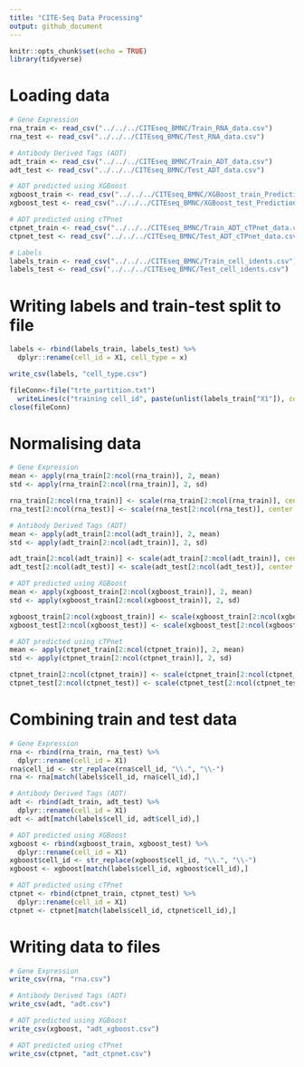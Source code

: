 ```yaml
---
title: "CITE-Seq Data Processing"
output: github_document
---
```


```r
knitr::opts_chunk$set(echo = TRUE)
library(tidyverse)
```

# Loading data
```r
# Gene Expression
rna_train <- read_csv("../../../CITEseq_BMNC/Train_RNA_data.csv")
rna_test <- read_csv("../../../CITEseq_BMNC/Test_RNA_data.csv")

# Antibody Derived Tags (ADT)
adt_train <- read_csv("../../../CITEseq_BMNC/Train_ADT_data.csv")
adt_test <- read_csv("../../../CITEseq_BMNC/Test_ADT_data.csv")

# ADT predicted using XGBoost
xgboost_train <- read_csv("../../../CITEseq_BMNC/XGBoost_train_Predictions.csv")
xgboost_test <- read_csv("../../../CITEseq_BMNC/XGBoost_test_Predictions.csv")

# ADT predicted using cTPnet
ctpnet_train <- read_csv("../../../CITEseq_BMNC/Train_ADT_cTPnet_data.csv")
ctpnet_test <- read_csv("../../../CITEseq_BMNC/Test_ADT_cTPnet_data.csv")

# Labels
labels_train <- read_csv("../../../CITEseq_BMNC/Train_cell_idents.csv")
labels_test <- read_csv("../../../CITEseq_BMNC/Test_cell_idents.csv")
```

# Writing labels and train-test split to file
```r
labels <- rbind(labels_train, labels_test) %>%
  dplyr::rename(cell_id = X1, cell_type = x)

write_csv(labels, "cell_type.csv")

fileConn<-file("trte_partition.txt")
  writeLines(c("training cell_id", paste(unlist(labels_train["X1"]), collapse = ","), "testing cell_id", paste(unlist(labels_test["X1"]), collapse = ",")), fileConn)
close(fileConn)
```

# Normalising data
```r
# Gene Expression
mean <- apply(rna_train[2:ncol(rna_train)], 2, mean)
std <- apply(rna_train[2:ncol(rna_train)], 2, sd)

rna_train[2:ncol(rna_train)] <- scale(rna_train[2:ncol(rna_train)], center = mean, scale = std)
rna_test[2:ncol(rna_test)] <- scale(rna_test[2:ncol(rna_test)], center = mean, scale = std)

# Antibody Derived Tags (ADT)
mean <- apply(adt_train[2:ncol(adt_train)], 2, mean)
std <- apply(adt_train[2:ncol(adt_train)], 2, sd)

adt_train[2:ncol(adt_train)] <- scale(adt_train[2:ncol(adt_train)], center = mean, scale = std)
adt_test[2:ncol(adt_test)] <- scale(adt_test[2:ncol(adt_test)], center = mean, scale = std)

# ADT predicted using XGBoost
mean <- apply(xgboost_train[2:ncol(xgboost_train)], 2, mean)
std <- apply(xgboost_train[2:ncol(xgboost_train)], 2, sd)

xgboost_train[2:ncol(xgboost_train)] <- scale(xgboost_train[2:ncol(xgboost_train)], center = mean, scale = std)
xgboost_test[2:ncol(xgboost_test)] <- scale(xgboost_test[2:ncol(xgboost_test)], center = mean, scale = std)

# ADT predicted using cTPnet
mean <- apply(ctpnet_train[2:ncol(ctpnet_train)], 2, mean)
std <- apply(ctpnet_train[2:ncol(ctpnet_train)], 2, sd)

ctpnet_train[2:ncol(ctpnet_train)] <- scale(ctpnet_train[2:ncol(ctpnet_train)], center = mean, scale = std)
ctpnet_test[2:ncol(ctpnet_test)] <- scale(ctpnet_test[2:ncol(ctpnet_test)], center = mean, scale = std)
```

# Combining train and test data
```r
# Gene Expression
rna <- rbind(rna_train, rna_test) %>%
  dplyr::rename(cell_id = X1)
rna$cell_id <- str_replace(rna$cell_id, "\\.", "\\-")
rna <- rna[match(labels$cell_id, rna$cell_id),]

# Antibody Derived Tags (ADT)
adt <- rbind(adt_train, adt_test) %>%
  dplyr::rename(cell_id = X1)
adt <- adt[match(labels$cell_id, adt$cell_id),]

# ADT predicted using XGBoost
xgboost <- rbind(xgboost_train, xgboost_test) %>%
  dplyr::rename(cell_id = X1)
xgboost$cell_id <- str_replace(xgboost$cell_id, "\\.", "\\-")
xgboost <- xgboost[match(labels$cell_id, xgboost$cell_id),]

# ADT predicted using cTPnet
ctpnet <- rbind(ctpnet_train, ctpnet_test) %>%
  dplyr::rename(cell_id = X1)
ctpnet <- ctpnet[match(labels$cell_id, ctpnet$cell_id),]
```

# Writing data to files
```r
# Gene Expression
write_csv(rna, "rna.csv")

# Antibody Derived Tags (ADT)
write_csv(adt, "adt.csv")

# ADT predicted using XGBoost
write_csv(xgboost, "adt_xgboost.csv")

# ADT predicted using cTPnet
write_csv(ctpnet, "adt_ctpnet.csv")
```

